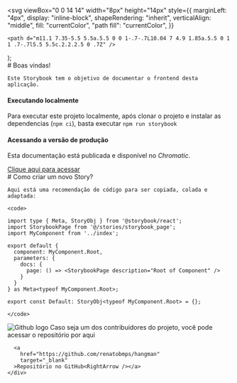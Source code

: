 

  <svg
    viewBox="0 0 14 14"
    width="8px"
    height="14px"
    style={{
      marginLeft: "4px",
      display: "inline-block",
      shapeRendering: "inherit",
      verticalAlign: "middle",
      fill: "currentColor",
      "path fill": "currentColor",
    }}
  >
    <path d="m11.1 7.35-5.5 5.5a.5.5 0 0 1-.7-.7L10.04 7 4.9 1.85a.5.5 0 1 1 .7-.7l5.5 5.5c.2.2.2.5 0 .7Z" />
  </svg>
);

<Meta title="Introdução" />

<div className="sb-container">
  <div className='sb-section-title'>
    # Boas vindas!

    Este Storybook tem o objetivo de documentar o frontend desta aplicação.

  </div>
  <div className="sb-section">
    <div className="sb-section-item">
      <h4 className="sb-section-item-heading">Executando localmente</h4>
      <p className="sb-section-item-paragraph">Para executar este projeto localmente, após clonar o projeto e instalar as dependencias (<code>npm ci</code>), basta executar <code>npm run storybook</code></p>
    </div>
    <div className="sb-section-item">
      <h4 className="sb-section-item-heading">Acessando a versão de produção</h4>
      <p className="sb-section-item-paragraph">Esta documentação está publicada e disponível no <i>Chromatic</i>.</p>
      <a
        href="https://master--66d7c24bdc51affd17b79bc4.chromatic.com/"
        target="_blank"
      >Clique aqui para acessar<RightArrow /></a>
    </div>
  </div>
</div>
<div className="sb-container">
  <div className='sb-section-title'>
    # Como criar um novo Story?

    Aqui está uma recomendação de código para ser copiada, colada e adaptada:

    <code>

```tsx
import type { Meta, StoryObj } from '@storybook/react';
import StorybookPage from '@/stories/storybook_page';
import MyComponent from '../index';

export default {
  component: MyComponent.Root,
  parameters: {
    docs: {
      page: () => <StorybookPage description="Root of Component" />
    }
  }
} as Meta<typeof MyComponent.Root>;

export const Default: StoryObj<typeof MyComponent.Root> = {};
```

    </code>

  </div>
</div>

<div className="sb-section sb-socials">
    <div className="sb-section-item">
      <Image 
        width={32}
        height={32}
        layout="fixed"
        src={Github} 
        alt="Github logo" 
        className="sb-explore-image"
      />
      Caso seja um dos contribuidores do projeto, você pode acessar o repositório por aqui

      <a
        href="https://github.com/renatobmps/hangman"
        target="_blank"
      >Repositório no GitHub<RightArrow /></a>
    </div>

</div>

<style>
  {`
  .sb-container {
    margin-bottom: 48px;
  }

  .sb-section {
    width: 100%;
    display: flex;
    flex-direction: row;
    gap: 20px;
  }

  img {
    object-fit: cover;
  }

  .sb-section-title {
    margin-bottom: 32px;
  }

  .sb-section a:not(h1 a, h2 a, h3 a) {
    font-size: 14px;
  }

  .sb-section-item, .sb-grid-item {
    flex: 1;
    display: flex;
    flex-direction: column;
  }

  .sb-section-item-heading {
    padding-top: 20px !important;
    padding-bottom: 5px !important;
    margin: 0 !important;
  }
  .sb-section-item-paragraph {
    margin: 0;
    padding-bottom: 10px;
  }

  .sb-chevron {
    margin-left: 5px;
  }

  .sb-features-grid {
    display: grid;
    grid-template-columns: repeat(2, 1fr);
    grid-gap: 32px 20px;
  }

  .sb-socials {
    display: grid;
    grid-template-columns: repeat(4, 1fr);
  }

  .sb-socials p {
    margin-bottom: 10px;
  }

  .sb-explore-image {
    max-height: 32px;
    align-self: flex-start;
  }

  .sb-addon {
    width: 100%;
    display: flex;
    align-items: center;
    position: relative;
    background-color: #EEF3F8;
    border-radius: 5px;
    border: 1px solid rgba(0, 0, 0, 0.05);
    background: #EEF3F8;
    height: 180px;
    margin-bottom: 48px;
    overflow: hidden;
  }

  .sb-addon-text {
    padding-left: 48px;
    max-width: 240px;
  }

  .sb-addon-text h4 {
    padding-top: 0px;
  }

  .sb-addon-img {
    position: absolute;
    left: 345px;
    top: 0;
    height: 100%;
    width: 200%;
    overflow: hidden;
  }

  .sb-addon-img img {
    width: 650px;
    transform: rotate(-15deg);
    margin-left: 40px;
    margin-top: -72px;
    box-shadow: 0 0 1px rgba(255, 255, 255, 0);
    backface-visibility: hidden;
  }

  @media screen and (max-width: 800px) {
    .sb-addon-img {
      left: 300px;
    }
  }

  @media screen and (max-width: 600px) {
    .sb-section {
      flex-direction: column;
    }

    .sb-features-grid {
      grid-template-columns: repeat(1, 1fr);
    }

    .sb-socials {
      grid-template-columns: repeat(2, 1fr);
    }

    .sb-addon {
      height: 280px;
      align-items: flex-start;
      padding-top: 32px;
      overflow: hidden;
    }

    .sb-addon-text {
      padding-left: 24px;
    }

    .sb-addon-img {
      right: 0;
      left: 0;
      top: 130px;
      bottom: 0;
      overflow: hidden;
      height: auto;
      width: 124%;
    }

    .sb-addon-img img {
      width: 1200px;
      transform: rotate(-12deg);
      margin-left: 0;
      margin-top: 48px;
      margin-bottom: -40px;
      margin-left: -24px;
    }
  }
  `}
</style>